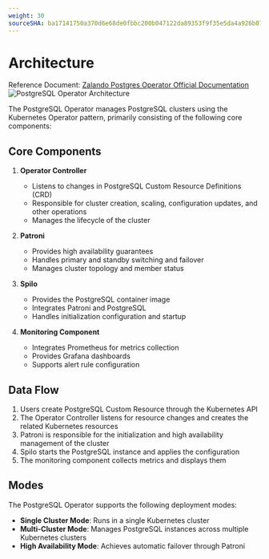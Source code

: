 ```yaml
---
weight: 30
sourceSHA: ba17141750a370d6e68de0fbbc200b047122da89353f9f35e5da4a926b0725d6
---
```


# Architecture

Reference Document: [Zalando Postgres Operator Official Documentation](https://opensource.zalando.com/postgres-operator/docs/)
![PostgreSQL Operator Architecture](./assets/operator.png)

The PostgreSQL Operator manages PostgreSQL clusters using the Kubernetes Operator pattern, primarily consisting of the following core components:

## Core Components

1. **Operator Controller**
   - Listens to changes in PostgreSQL Custom Resource Definitions (CRD)
   - Responsible for cluster creation, scaling, configuration updates, and other operations
   - Manages the lifecycle of the cluster

2. **Patroni**
   - Provides high availability guarantees
   - Handles primary and standby switching and failover
   - Manages cluster topology and member status

3. **Spilo**
   - Provides the PostgreSQL container image
   - Integrates Patroni and PostgreSQL
   - Handles initialization configuration and startup

4. **Monitoring Component**
   - Integrates Prometheus for metrics collection
   - Provides Grafana dashboards
   - Supports alert rule configuration

## Data Flow

1. Users create PostgreSQL Custom Resource through the Kubernetes API
2. The Operator Controller listens for resource changes and creates the related Kubernetes resources
3. Patroni is responsible for the initialization and high availability management of the cluster
4. Spilo starts the PostgreSQL instance and applies the configuration
5. The monitoring component collects metrics and displays them

## Modes

The PostgreSQL Operator supports the following deployment modes:

- **Single Cluster Mode**: Runs in a single Kubernetes cluster
- **Multi-Cluster Mode**: Manages PostgreSQL instances across multiple Kubernetes clusters
- **High Availability Mode**: Achieves automatic failover through Patroni
